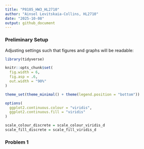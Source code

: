 ```yaml
---
title: "P8105_HW3_HL2710"
author: "Ainsel Levitskaia-Collins, HL2710"
date: "2025-10-08"
output: github_document
---
```


### Preliminary Setup

Adjusting settings such that figures and graphs will be readable:

```r
library(tidyverse)

knitr::opts_chunk$set(
  fig.width = 6,
  fig.asp = .6,
  out.width = "90%"
)

theme_set(theme_minimal() + theme(legend.position = "bottom"))

options(
  ggplot2.continuous.colour = "viridis",
  ggplot2.continuous.fill = "viridis"
)

scale_colour_discrete = scale_colour_viridis_d
scale_fill_discrete = scale_fill_viridis_d
```

### Problem 1

